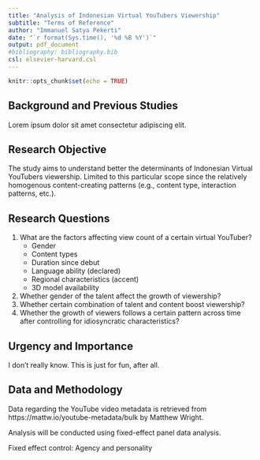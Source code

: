 ```yaml
---
title: "Analysis of Indonesian Virtual YouTubers Viewership"
subtitle: "Terms of Reference"
author: "Immanuel Satya Pekerti"
date: "`r format(Sys.time(), '%d %B %Y')`"
output: pdf_document
#bibliography: bibliography.bib
csl: elsevier-harvard.csl
---
```


```r
knitr::opts_chunk$set(echo = TRUE)
```

## Background and Previous Studies

Lorem ipsum dolor sit amet consectetur adipiscing elit.

## Research Objective

The study aims to understand better the determinants of Indonesian Virtual YouTubers viewership.
Limited to this particular scope since the relatively homogenous content-creating patterns (e.g., content type, interaction patterns, etc.).

## Research Questions

1. What are the factors affecting view count of a certain virtual YouTuber?
    - Gender
    - Content types
    - Duration since debut
    - Language ability (declared)
    - Regional characteristics (accent)
    - 3D model availability
  
2. Whether gender of the talent affect the growth of viewership?
3. Whether certain combination of talent and content boost viewership?
4. Whether the growth of viewers follows a certain pattern across time after controlling for idiosyncratic characteristics?

## Urgency and Importance

I don't really know. This is just for fun, after all.

## Data and Methodology

Data regarding the YouTube video metadata is retrieved from https://mattw.io/youtube-metadata/bulk by Matthew Wright.

Analysis will be conducted using fixed-effect panel data analysis.

Fixed effect control: Agency and personality
